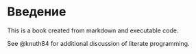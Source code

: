 # Введение

This is a book created from markdown and executable code.

See @knuth84 for additional discussion of literate programming.
